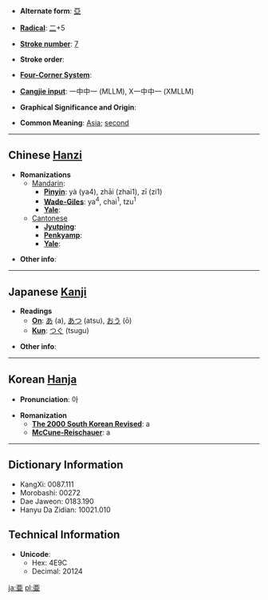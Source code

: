* '''Alternate form''': [[亞]]

* '''[[Wiktionary:Chinese radical index| Radical]]''': [[Wiktionary:Chinese radical index 二|二]]+5

* '''[[Wiktionary:Chinese total strokes index|Stroke number]]''': [[Wiktionary:Chinese total strokes index 7|7]]

* '''Stroke order''': 

* '''[[Wiktionary:Chinese four corner index|Four-Corner System]]''': 

* '''[[Wiktionary:Chinese Cangjie index|Cangjie input]]''': 一中中一 (MLLM), X一中中一 (XMLLM)

* '''Graphical Significance and Origin''': 

* '''Common Meaning''': [[Asia]]; [[second]]

----

== Chinese [[Hanzi]] ==

* '''Romanizations'''
** [[Mandarin]]:
*** '''[[Pinyin]]''': yà (ya4), zhāi (zhai1), zī (zi1)
*** '''[[Wade-Giles]]''': ya<sup>4</sup>, chai<sup>1</sup>, tzu<sup>1</sup>
*** '''[[Yale]]''': 
**[[Cantonese]]
***'''[[Jyutping]]''':
***'''[[Penkyamp]]''': 
***'''[[Yale]]''': 

* '''Other info''': 

----

== Japanese [[Kanji]] ==

* '''Readings'''
** '''[[On]]''': [[あ]] (a), [[あつ]] (atsu), [[おう]] (ō)
** '''[[Kun]]''': [[つぐ]] (tsugu)

* '''Other info''':  

----

== Korean [[Hanja]] ==

* '''Pronunciation''': 아

* '''Romanization'''
** '''[[The 2000 South Korean Revised Romanization|The 2000 South Korean Revised]]''': a
** '''[[McCune-Reischauer]]''': a

----

== Dictionary Information ==

* KangXi: 0087.111
* Morobashi: 00272
* Dae Jaweon: 0183.190
* Hanyu Da Zidian: 10021.010

== Technical Information ==

* '''Unicode''':
** Hex: 4E9C
** Decimal: 20124

[[ja:亜]]
[[pl:亜]]